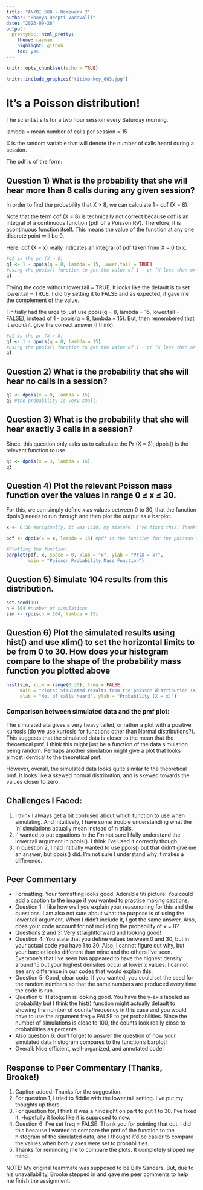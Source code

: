 ```yaml
---
title: "AN/BI 588 - Homework 2"
author: "Bhavya Deepti Vadavalli"
date: "2023-09-28"
output: 
  prettydoc::html_pretty:
    theme: cayman
    highlight: github
    toc: yes
---
```


```r
knitr::opts_chunk$set(echo = TRUE)
```
```r
knitr::include_graphics("titimonkey_003.jpg")
```

# It's a Poisson distribution!
The scientist sits for a two hour session every Saturday morning. 

lambda = mean number of calls per session = 15

X is the random variable that will denote the number of calls heard during a session. 

The pdf is of the form:

## Question 1) What is the probability that she will hear more than 8 calls during any given session?

In order to find the probability that X > 8, we can calculate 1 - cdf (X = 8). 

Note that the term cdf (X = 8) is technically not correct because cdf is an integral of a continuous function (pdf of a Poisson RV). Therefore, it is acontinuous function itself. This means the value of the function at any one discrete point will be 0. 

Here, cdf (X = x) really indicates an integral of pdf taken from X = 0 to x. 

``` r
#q1 is the pr (X > 8)
q1 <- 1 - ppois(q = 8, lambda = 15, lower.tail = TRUE) 
#using the ppois() function to get the value of 1 - pr (X less than or equal to 8)
q1
```
Trying the code without lower.tail = TRUE. It looks like the default is to set lower.tail = TRUE. I did try setting it to FALSE and as expected, it gave me the complement of the value. 

I initially had the urge to just use ppois(q = 8, lambda = 15, lower.tail = FALSE), instead of 1 - ppois(q = 8, lambda = 15). But, then remembered that it wouldn't give the correct answer (I think). 

``` r
#q1 is the pr (X > 8)
q1 <- 1 - ppois(q = 8, lambda = 15) 
#using the ppois() function to get the value of 1 - pr (X less than or equal to 8)
q1
```
## Question 2) What is the probability that she will hear no calls in a session?

``` r
q2 <- dpois(x = 0, lambda = 15)
q2 #the probability is very small!
```

## Question 3) What is the probability that she will hear exactly 3 calls in a session?

Since, this question only asks us to calculate the Pr (X = 3), dpois() is the relevant function to use. 
``` r
q3 <- dpois(x = 3, lambda = 15)
q3 
```
## Question 4) Plot the relevant Poisson mass function over the values in range 0 ≤ x ≤ 30.

For this, we can simply define x as values between 0 to 30, that the function dpois() needs to run through and then plot the output as a barplot. 

```r
x <- 0:30 #originally, it was 1:30, my mistake. I've fixed this. Thanks, Brooke!

pdf <- dpois(x = x, lambda = 15) #pdf is the function for the poisson function between X = 0 and 30.

#Plotting the function
barplot(pdf, x, space = 0, xlab = "x", ylab = "Pr(X = x)", 
        main = "Poisson Probability Mass Function")
```

## Question 5) Simulate 104 results from this distribution. 
```r
set.seed(19)
n = 104 #number of simulations
sim <- rpois(n = 104, lambda = 15)
```

## Question 6) Plot the simulated results using hist() and use xlim() to set the horizontal limits to be from 0 to 30. How does your histogram compare to the shape of the probability mass function you plotted above

```r
hist(sim, xlim = range(0:30), freq = FALSE,
     main = "Plots: Simulated results from the poisson distribution (X = 0 to 30)", 
     xlab = "No. of calls heard", ylab = "Probability (X = x)")
```

### Comparison between simulated data and the pmf plot: 
The simulated ata gives a very heavy tailed, or rather a plot with a positive kurtosis (do we use kurtosis for functions other than Normal distributions?). This suggests that the simulated data is closer to the mean that the theoretical pmf. I think this might just be a function of the data simulation being random. Perhaps another simulation might give a plot that looks almost identical to the theoretical pmf. 

However, overall, the simulated data looks quite similar to the theoretical pmf. It looks like a skewed normal distribution, and is skewed towards the values closer to zero.

## Challenges I Faced: 
1. I think I always get a bit confused about which function to use when simulating. And intuitively, I have some trouble understanding what the 'n' simulations actually mean instead of n trials. 
2. I' wanted to put equations in the I'm not sure I fully understand the lower.tail argument in ppois(). I think I've used it correctly though. 
3. In question 2, I had intitially wanted to use ppois() but that didn't give me an answer, but dpois() did. I'm not sure I understand why it makes a difference. 

## Peer Commentary
* Formatting: Your formatting looks good. Adorable titi picture! You could add a caption to the image if you wanted to practice making captions.
* Question 1: I like how well you explain your reasononing for this and the questions. I am also not sure about what the purpose is of using the lower.tail argument. When I didn't include it, I got the same answer. Also, does your code account for not including the probability of x = 8?
* Questions 2 and 3: Very straightforward and looking good!
* Question 4: You state that you define values between 0 and 30, but in your actual code you have 1 to 30. Also, I cannot figure out why, but your barplot looks different than mine and the others I've seen. Everyone's that I've seen has appeared to have the highest density around 15 but your highest densities occur at lower x values. I cannot see any difference in our codes that would explain this.
* Question 5: Good, clear code. If you wanted, you could set the seed for the random numbers so that the same numbers are produced every time the code is run.
* Question 6: Histogram is looking good. You have the y-axis labeled as probability but I think the hist() function might actually default to showing the number of counts/frequency in this case and you would have to use the argument freq = FALSE to get probabilities. Since the number of simulations is close to 100, the counts look really close to probabilities as percents.
* Also question 6: don't forget to answer the question of how your simulated data histogram compares to the function's barplot!
* Overall: Nice efficient, well-organized, and annotated code!

## Response to Peer Commentary (Thanks, Brooke!)
1. Caption added. Thanks for the suggestion. 
2. For question 1, I tried to fiddle with the lower.tail setting. I've put my thoughts up there. 
2. For question for, I think it was a hindsight on part to put 1 to 30. I've fixed it. Hopefully it looks like it is supposed to now.
3. Question 6: I've set freq = FALSE. Thank you for pointing that out. I did this because I wanted to compare the pmf of the function to the histogram of the simulated data, and I thought it'd be easier to compare the values when both y axes were set to probabilities. 
4. Thanks for reminding me to compare the plots. It completely slipped my mind. 

NOTE: My original teammate was supposed to be Billy Sanders. But, due to his unavailability, Brooke stepped in and gave me peer comments to help me finish the assignment. 
